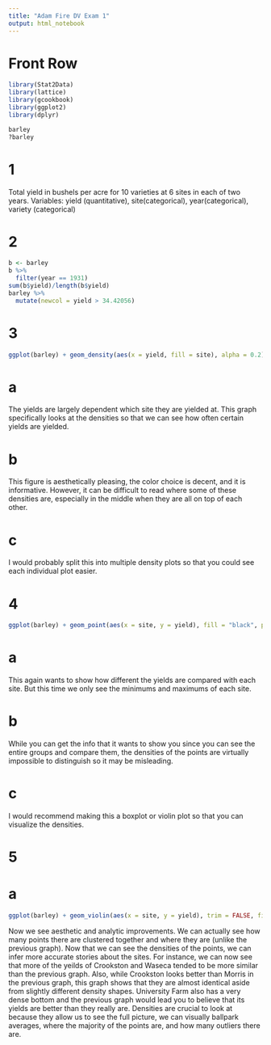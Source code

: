 ```yaml
---
title: "Adam Fire DV Exam 1"
output: html_notebook
---
```

# Front Row
```r
library(Stat2Data)
library(lattice)
library(gcookbook)
library(ggplot2)
library(dplyr)
```

```r
barley
?barley
```
# 1
Total yield in bushels per acre for 10 varieties at 6 sites in each of two years.
Variables: yield (quantitative), site(categorical), year(categorical), variety (categorical)

# 2
```r

b <- barley
b %>%
  filter(year == 1931)
sum(b$yield)/length(b$yield)
barley %>%
  mutate(newcol = yield > 34.42056)
```
# 3
```r
ggplot(barley) + geom_density(aes(x = yield, fill = site), alpha = 0.2)
```
# a
The yields are largely dependent which site they are yielded at. This graph specifically looks at the densities so that we can see how often certain yields are yielded.

# b
This figure is aesthetically pleasing, the color choice is decent, and it is informative. However, it can be difficult to read where some of these densities are, especially in the middle when they are all on top of each other.

# c
I would probably split this into multiple density plots so that you could see each individual plot easier.

# 4
```r
ggplot(barley) + geom_point(aes(x = site, y = yield), fill = "black", pch = 21)+ggtitle("Barley Yields at 6 Minnesota Sites")+theme_minimal()+xlab("Site")+ylab("Yield (Bushels/Acre) ")
```
# a
This again wants to show how different the yields are compared with each site. But this time we only see the minimums and maximums of each site.

# b
While you can get the info that it wants to show you since you can see the entire groups and compare them, the densities of the points are virtually impossible to distinguish so it may be misleading.

# c
I would recommend making this a boxplot or violin plot so that you can visualize the densities.

# 5

# a
```r
ggplot(barley) + geom_violin(aes(x = site, y = yield), trim = FALSE, fill = "grey")+ggtitle("Barley Yields at 6 Minnesota Sites")+theme_minimal()+xlab("Site")+ylab("Yield (Bushels/Acre) ") + theme(plot.title = element_text(hjust = 0.5))
```
Now we see aesthetic and analytic improvements. We can actually see how many points there are clustered together and where they are (unlike the previous graph). Now that we can see the densities of the points, we can infer more accurate stories about the sites. For instance, we can now see that more of the yeilds of Crookston and Waseca tended to be more similar than the previous graph. Also, while Crookston looks better than Morris in the previous graph, this graph shows that they are almost identical aside from slightly different density shapes. University Farm also has a very dense bottom and the previous graph would lead you to believe that its yields are better than they really are. Densities are crucial to look at because they allow us to see the full picture, we can visually ballpark averages, where the majority of the points are, and how many outliers there are. 